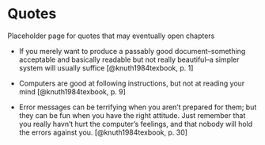 # Quotes

Placeholder page for quotes that may eventually open chapters

+ If you merely want to produce a passably good document--something acceptable and basically readable but not really beautiful--a simpler system will usually suffice [@knuth1984texbook, p. 1]

+ Computers are good at following instructions, but not at reading your mind [@knuth1984texbook, p. 9]

+ Error messages can be terrifying when you aren't prepared for them; but they can be fun when you have the right attitude. Just remember that you really havn't hurt the computer's feelings, and that nobody will hold the errors against you.  [@knuth1984texbook, p. 30]


